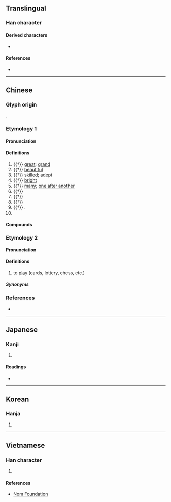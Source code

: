 {{character info}}
==Translingual==

===Han character===
{{Han char|rn=37|rad=大|as=06|sn=9|four=00430|canj=XYCK,YCK|ids=⿱亦大}}

====Derived characters====
* {{l|mul|[[湙]] [[㷜]]}}

====References====
* {{Han ref|kx=0252.050|dkj=05922|dj=0513.050|hdz=10540.030|uh=5955|ud=22869|bh=ABB3|bd=43955}}

----

==Chinese==

===Glyph origin===
{{Han etym}}
{{Han compound|亦|大|ls=psc|c1=p|c2=s|t2=big; great}}.

===Etymology 1===
{{zh-forms}}

====Pronunciation====
{{zh-pron
|m=yì
|m-s=
|c=jik6
|c-t=
|g=
|h=pfs=
|j=
|mb=
|md=
|mn=xm,zz:e̍k/qz:ia̍k
|mn-t=
|w=
|x=
|mc=y
|oc=y
|cat=a,n,v,pn
}}

====Definitions====
{{zh-hanzi}}

# {{†}} [[great]]; [[grand]]
# {{†}} [[beautiful]]
# {{†}} [[skilled]]; [[adept]]
# {{†}} [[bright]]
# {{†}} {{lb|zh|of years|generations|etc.}} [[many]]; [[one after another]]
# {{†}} {{zh-alt-form|弈|[[Go]] (board game)}}
# {{†}} {{zh-alt-form|弈|to [[play]] [[chess]]}}
# {{†}} {{zh-alt-form|亦|[[also]]}}
# {{†}} {{zh-alt-form|弋|dot=,}} {{n-g|used in}} {{zh-l|游奕}}.
# {{surname|zh}}

====Compounds====
{{zh-der|奕奕}}

===Etymology 2===
{{zh-forms|alt=弈,預,意,咿}}

====Pronunciation====
{{zh-pron
|mn=xm,zz,tw:ī/ph,pn:ǐ
|cat=v
}}

====Definitions====
{{zh-hanzi}}

# {{lb|zh|Hokkien}} to [[play]] (cards, lottery, chess, etc.)

=====Synonyms=====
{{zh-dial|玩}}

===References===
* {{thcwd|4839}}

----

==Japanese==

===Kanji===
{{ja-kanji|grade=|rs=大06}}

# {{rfdef|ja|sort=大06}}

====Readings====
* {{ja-readings|kanon=えき|goon=やく|kun=か-さなる}}

----

==Korean==

===Hanja===
{{ko-hanja|hangeul=혁|rv=hyeok|mr=hyŏk}}

# {{rfdef|ko|sort=大06}}

----

==Vietnamese==

===Han character===
{{vi-hantu|[[dịch]]|rs=大06}}

# {{rfdef|vi|sort=大06}}

====References====
* [http://nomfoundation.org/common/nom_details.php?codepoint=5955 Nom Foundation]